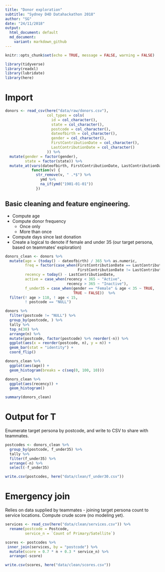 ```yaml
---
title: "Donor exploration"
subtitle: "Sydney D4D Datahackathon 2018"
author: "SG"
date: "24/11/2018"
output: 
  html_document: default
  md_document:
    variant: markdown_github
---
```


```r
knitr::opts_chunk$set(echo = TRUE, message = FALSE, warning = FALSE)

library(tidyverse)
library(readxl)
library(lubridate)
library(here)
```

# Import

```r
donors <- read_csv(here("data/raw/donors.csv"), 
                   col_types = cols(
                     id = col_character(),
                     state = col_character(),
                     postcode = col_character(),
                     dateofbirth = col_character(),
                     gender = col_character(),
                     FirstContributionDate = col_character(),
                     LastContributionDate = col_character()
                   )) %>%
  mutate(gender = factor(gender),
         state = factor(state)) %>%
  mutate_at(vars(dateofbirth, FirstContributionDate, LastContributionDate),
            function(v) {
              str_remove(v, " .*$") %>%
                ymd %>%
                na_if(ymd("1901-01-01"))
              })
```

## Basic cleaning and feature engineering.

* Compute age
* Compute donor frequency
    * Once only
    * More than once
* Compute days since last donation
* Create a logical to denote if female and under 35 (our target persona, based on teammates' exploration)

```r
donors_clean <- donors %>%
  mutate(age = (today() - dateofbirth) / 365 %>% as.numeric,
         freq = factor(case_when(FirstContributionDate == LastContributionDate ~ "Once",
                                 FirstContributionDate != LastContributionDate ~ "More than once")),
         recency = today() - LastContributionDate,
         active = case_when(recency < 365 ~ "Active",
                            recency > 365 ~ "Inactive"),
         f_under35 = case_when(gender == "Female" & age < 35 ~ TRUE,
                               TRUE ~ FALSE))  %>%
  filter(! age > 110, ! age < 15,
         ! postcode == "NULL") 
```



```r
donors %>%
  filter(postcode != "NULL") %>%
  group_by(postcode, ) %>%
  tally %>%
  top_n(30) %>%
  arrange(n) %>%
  mutate(postcode, factor(postcode) %>% reorder(-n)) %>%
  ggplot(aes(x = reorder(postcode, n), y = n)) +
  geom_bar(stat = "identity") +
  coord_flip()

donors_clean %>%
  ggplot(aes(age)) +
  geom_histogram(breaks = c(seq(0, 100, 10)))

donors_clean %>%
  ggplot(aes(recency)) +
  geom_histogram()

summary(donors_clean)
```

# Output for T

Enumerate target persona by postcode, and write to CSV to share with teammates.

```r
postcodes <- donors_clean %>%
  group_by(postcode, f_under35) %>%
  tally %>%
  filter(f_under35) %>%
  arrange(-n) %>%
  select(-f_under35)

write.csv(postcodes, here("data/clean/f_under30.csv"))
```

# Emergency join

Relies on data supplied by teammates - joining target persona count to service locations. Compute crude score (no modeling yet).

```r

services <- read_csv(here("data/clean/services.csv")) %>%
  rename(postcode = Postcode,
         service_n = `Count of Primary/Satellite`)

scores <- postcodes %>%
 inner_join(services, by = "postcode") %>%
  mutate(score = 0.7 * n + 0.3 * service_n) %>%
  arrange(-score)

write.csv(scores, here("data/clean/scores.csv"))
```







